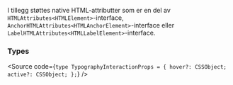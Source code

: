 
<Meta title="Design system/Typography/API" component={Typography} />

<ArgsTable story={PRIMARY_STORY} />

I tillegg støttes native HTML-attributter som er en del av `HTMLAttributes<HTMLElement>`-interface, `AnchorHTMLAttributes<HTMLAnchorElement>`-interface eller `LabelHTMLAttributes<HTMLLabelElement>`-interface.

### Types

<Source
  code={`type TypographyInteractionProps = {
  hover?: CSSObject;
  active?: CSSObject;
};`}
/>
